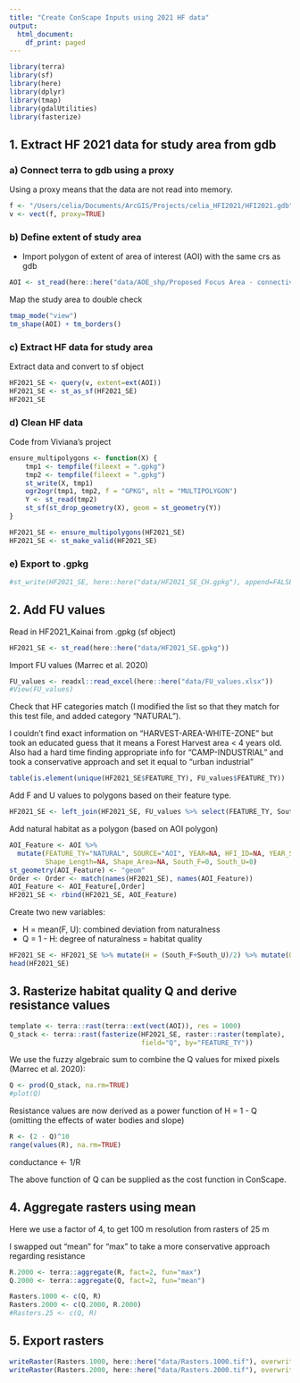 ```yaml
---
title: "Create ConScape Inputs using 2021 HF data"
output:
  html_document:
    df_print: paged
---
```



```r
library(terra)
library(sf)
library(here)
library(dplyr)
library(tmap)
library(gdalUtilities)
library(fasterize)
```


## 1. Extract HF 2021 data for study area from gdb

### a) Connect terra to gdb using a proxy

Using a proxy means that the data are not read into memory.

```r
f <- "/Users/celia/Documents/ArcGIS/Projects/celia_HFI2021/HFI2021.gdb"
v <- vect(f, proxy=TRUE)
```
### b) Define extent of study area

- Import polygon of extent of area of interest (AOI) with the same crs as gdb

```r
AOI <- st_read(here::here("data/AOE_shp/Proposed Focus Area - connectivity.shp"))
```

Map the study area to double check

```r
tmap_mode("view")
tm_shape(AOI) + tm_borders()
```

### c) Extract HF data for study area

Extract data and convert to sf object 

```r
HF2021_SE <- query(v, extent=ext(AOI))
HF2021_SE <- st_as_sf(HF2021_SE)
HF2021_SE
```

### d) Clean HF data

Code from Viviana's project

```r
ensure_multipolygons <- function(X) {
    tmp1 <- tempfile(fileext = ".gpkg")
    tmp2 <- tempfile(fileext = ".gpkg")
    st_write(X, tmp1)
    ogr2ogr(tmp1, tmp2, f = "GPKG", nlt = "MULTIPOLYGON")
    Y <- st_read(tmp2)
    st_sf(st_drop_geometry(X), geom = st_geometry(Y))
}
```

```r
HF2021_SE <- ensure_multipolygons(HF2021_SE)
HF2021_SE <- st_make_valid(HF2021_SE)
```

### e) Export to .gpkg

```r
#st_write(HF2021_SE, here::here("data/HF2021_SE_CH.gpkg"), append=FALSE)
```

## 2. Add FU values

Read in HF2021_Kainai from .gpkg (sf object)

```r
HF2021_SE <- st_read(here::here("data/HF2021_SE.gpkg"))
```

Import FU values (Marrec et al. 2020)

```r
FU_values <- readxl::read_excel(here::here("data/FU_values.xlsx"))
#View(FU_values)
```

Check that HF categories match (I modified the list so that they match for this test file, and added category "NATURAL"). 

I couldn't find exact information on "HARVEST-AREA-WHITE-ZONE" but took an educated guess that it means a Forest Harvest area < 4 years old.
Also had a hard time finding appropriate info for "CAMP-INDUSTRIAL" and took a conservative approach and set it equal to "urban industrial"


```r
table(is.element(unique(HF2021_SE$FEATURE_TY), FU_values$FEATURE_TY))
```

Add F and U values to polygons based on their feature type. 

```r
HF2021_SE <- left_join(HF2021_SE, FU_values %>% select(FEATURE_TY, South_F, South_U), by = join_by(FEATURE_TY))
```

Add natural habitat as a polygon (based on AOI polygon)

```r
AOI_Feature <- AOI %>% 
  mutate(FEATURE_TY="NATURAL", SOURCE="AOI", YEAR=NA, HFI_ID=NA, YEAR_SOURCE=NA, 
         Shape_Length=NA, Shape_Area=NA, South_F=0, South_U=0) 
st_geometry(AOI_Feature) <- "geom"
Order <- Order <- match(names(HF2021_SE), names(AOI_Feature))
AOI_Feature <- AOI_Feature[,Order]
HF2021_SE <- rbind(HF2021_SE, AOI_Feature)
```

Create two new variables:

- H = mean(F, U):   combined deviation from naturalness
- Q = 1 - H:   degree of naturalness = habitat quality

```r
HF2021_SE <- HF2021_SE %>% mutate(H = (South_F+South_U)/2) %>% mutate(Q = 1 - H)
head(HF2021_SE)
```

## 3. Rasterize habitat quality Q and derive resistance values

```r
template <- terra::rast(terra::ext(vect(AOI)), res = 1000)
Q_stack <- terra::rast(fasterize(HF2021_SE, raster::raster(template), 
                                 field="Q", by="FEATURE_TY"))
```

We use the fuzzy algebraic sum to combine the Q values for mixed pixels (Marrec et al. 2020):

```r
Q <- prod(Q_stack, na.rm=TRUE)
#plot(Q)
```

Resistance values are now derived as a power function of H = 1 - Q (omitting the effects of water bodies and slope)

```r
R <- (2 - Q)^10
range(values(R), na.rm=TRUE)
```
conductance <- 1/R

The above function of Q can be supplied as the cost function in ConScape.

## 4. Aggregate rasters using mean

Here we use a factor of 4, to get 100 m resolution from rasters of 25 m

I swapped out "mean" for "max" to take a more conservative approach regarding resistance

```r
R.2000 <- terra::aggregate(R, fact=2, fun="max")
Q.2000 <- terra::aggregate(Q, fact=2, fun="mean")
```

```r
Rasters.1000 <- c(Q, R)
Rasters.2000 <- c(Q.2000, R.2000)
#Rasters.25 <- c(Q, R)
```

## 5. Export rasters

```r
writeRaster(Rasters.1000, here::here("data/Rasters.1000.tif"), overwrite=TRUE)
writeRaster(Rasters.2000, here::here("data/Rasters.2000.tif"), overwrite=TRUE)
```


